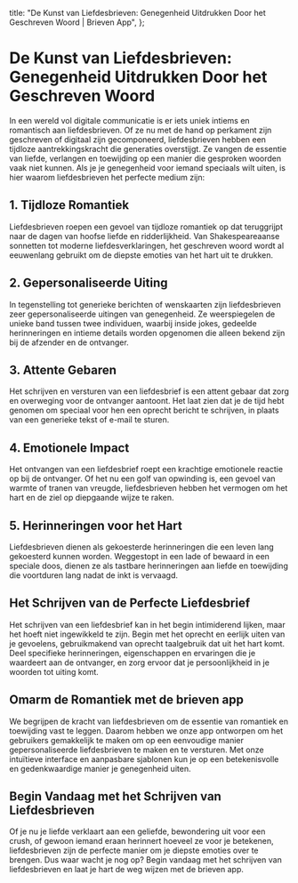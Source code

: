 
  title: "De Kunst van Liefdesbrieven: Genegenheid Uitdrukken Door het Geschreven Woord | Brieven App",
};

# De Kunst van Liefdesbrieven: Genegenheid Uitdrukken Door het Geschreven Woord

<MdxImage src="/blog/art-love-letters.jpg" alt="De Kunst van Liefdesbrieven: Genegenheid Uitdrukken Door het Geschreven Woord" width={800} height={700} />

In een wereld vol digitale communicatie is er iets uniek intiems en romantisch aan liefdesbrieven. Of ze nu met de hand op perkament zijn geschreven of digitaal zijn gecomponeerd, liefdesbrieven hebben een tijdloze aantrekkingskracht die generaties overstijgt. Ze vangen de essentie van liefde, verlangen en toewijding op een manier die gesproken woorden vaak niet kunnen. Als je je genegenheid voor iemand speciaals wilt uiten, is hier waarom liefdesbrieven het perfecte medium zijn:

## 1. Tijdloze Romantiek

Liefdesbrieven roepen een gevoel van tijdloze romantiek op dat teruggrijpt naar de dagen van hoofse liefde en ridderlijkheid. Van Shakespeareaanse sonnetten tot moderne liefdesverklaringen, het geschreven woord wordt al eeuwenlang gebruikt om de diepste emoties van het hart uit te drukken.

## 2. Gepersonaliseerde Uiting

In tegenstelling tot generieke berichten of wenskaarten zijn liefdesbrieven zeer gepersonaliseerde uitingen van genegenheid. Ze weerspiegelen de unieke band tussen twee individuen, waarbij inside jokes, gedeelde herinneringen en intieme details worden opgenomen die alleen bekend zijn bij de afzender en de ontvanger.

## 3. Attente Gebaren

Het schrijven en versturen van een liefdesbrief is een attent gebaar dat zorg en overweging voor de ontvanger aantoont. Het laat zien dat je de tijd hebt genomen om speciaal voor hen een oprecht bericht te schrijven, in plaats van een generieke tekst of e-mail te sturen.

## 4. Emotionele Impact

Het ontvangen van een liefdesbrief roept een krachtige emotionele reactie op bij de ontvanger. Of het nu een golf van opwinding is, een gevoel van warmte of tranen van vreugde, liefdesbrieven hebben het vermogen om het hart en de ziel op diepgaande wijze te raken.

## 5. Herinneringen voor het Hart

Liefdesbrieven dienen als gekoesterde herinneringen die een leven lang gekoesterd kunnen worden. Weggestopt in een lade of bewaard in een speciale doos, dienen ze als tastbare herinneringen aan liefde en toewijding die voortduren lang nadat de inkt is vervaagd.

## Het Schrijven van de Perfecte Liefdesbrief

Het schrijven van een liefdesbrief kan in het begin intimiderend lijken, maar het hoeft niet ingewikkeld te zijn. Begin met het oprecht en eerlijk uiten van je gevoelens, gebruikmakend van oprecht taalgebruik dat uit het hart komt. Deel specifieke herinneringen, eigenschappen en ervaringen die je waardeert aan de ontvanger, en zorg ervoor dat je persoonlijkheid in je woorden tot uiting komt.

## Omarm de Romantiek met de brieven app

We begrijpen de kracht van liefdesbrieven om de essentie van romantiek en toewijding vast te leggen. Daarom hebben we onze app ontworpen om het gebruikers gemakkelijk te maken om op een eenvoudige manier gepersonaliseerde liefdesbrieven te maken en te versturen. Met onze intuïtieve interface en aanpasbare sjablonen kun je op een betekenisvolle en gedenkwaardige manier je genegenheid uiten.

## Begin Vandaag met het Schrijven van Liefdesbrieven

Of je nu je liefde verklaart aan een geliefde, bewondering uit voor een crush, of gewoon iemand eraan herinnert hoeveel ze voor je betekenen, liefdesbrieven zijn de perfecte manier om je diepste emoties over te brengen. Dus waar wacht je nog op? Begin vandaag met het schrijven van liefdesbrieven en laat je hart de weg wijzen met de brieven app.
